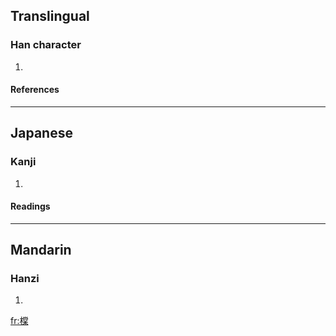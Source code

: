 ==Translingual==
===Han character===
{{Han char|rn=75|rad=木|as=12|sn=16|four=4999<sub>6</sub>|canj=木火月木 (DFBD)}}
# {{defn|Han|sort=木12}}
====References====
{{Han ref|kx=0553.200|dkj=15544|dj=0942.060|hdz=21291.060|uh=6A56|ud=27222|bh=E9D9|bd=59865}}

----
==Japanese==
===Kanji===
{{ja-kanji|grade=|rs=木12}}
# {{defn|Japanese}} 
====Readings====
{{ja-readings|on=[[とう]] (tō), [[ちょう]] (chō)|kun=[[くるまぎ]] (kurumagi)}}

----
==Mandarin==
===Hanzi===
{{cmn-hanzi|pin=[[táng]] ([[tang2]])|wg=t'ang<sup>2</sup>}}
# {{defn|Mandarin}}

[[fr:橖]]